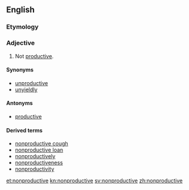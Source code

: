 ==English==

===Etymology===
{{prefix|non|productive|lang=en}}

===Adjective===
{{en-adj|-}}

# Not [[productive]].

====Synonyms====
* [[unproductive]]
* [[unyieldly]]

====Antonyms====
* [[productive]]

====Derived terms====
* [[nonproductive cough]]
* [[nonproductive loan]]
* [[nonproductively]]
* [[nonproductiveness]]
* [[nonproductivity]]
[[et:nonproductive]]
[[kn:nonproductive]]
[[sv:nonproductive]]
[[zh:nonproductive]]